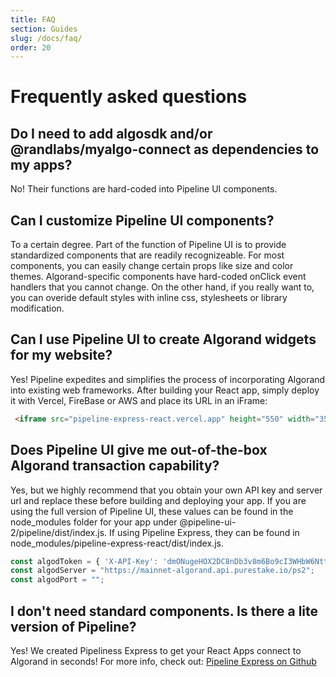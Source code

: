 ```yaml
---
title: FAQ
section: Guides
slug: /docs/faq/
order: 20
---
```


# Frequently asked questions

<p></p>

## Do I need to add algosdk and/or @randlabs/myalgo-connect as dependencies to my apps?

No! Their functions are hard-coded into Pipeline UI components.

## Can I customize Pipeline UI components?

To a certain degree. Part of the function of Pipeline UI is to provide standardized components that are readily recognizeable. For most components, you can easily change certain props like size and color themes. Algorand-specific components have hard-coded onClick event handlers that you cannot change. On the other hand, if you really want to, you can overide default styles with inline css, stylesheets or library modification.

## Can I use Pipeline UI to create Algorand widgets for my website?

Yes! Pipeline expedites and simplifies the process of incorporating Algorand into existing web frameworks. After building your React app, simply deploy it with Vercel, FireBase or AWS and place its URL in an iFrame:

```html
 <iframe src="pipeline-express-react.vercel.app" height="550" width="350" ></iframe>
 ```
## Does Pipeline UI give me out-of-the-box Algorand transaction capability?

Yes, but we highly recommend that you obtain your own API key and server url and replace these before building and deploying your app. If you are using the full version of Pipeline UI, these values can be found in the node_modules folder for your app under @pipeline-ui-2/pipeline/dist/index.js. If using Pipeline Express, they can be found in node_modules/pipeline-express-react/dist/index.js.

```js
const algodToken = { 'X-API-Key': 'dmONugeHOX2DC8nDb3v8m6Bo9cI3WHbW6Ntt4QCZ' };
const algodServer = "https://mainnet-algorand.api.purestake.io/ps2";
const algodPort = "";
```
## I don't need standard components. Is there a lite version of Pipeline?

Yes! We created Pipeliness Express to get your React Apps connect to Algorand in seconds! For more info, check out: 
[Pipeline Express on Github](https://github.com/headline-design/pipeline-express-react)


